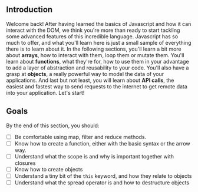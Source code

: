 ## Introduction

Welcome back! After having learned the basics of Javascript and how it can interact with the DOM, we think you're more than ready to start tackling some advanced features of this incredible language. Javascript has so much to offer, and what you'll learn here is just a small sample of everything there is to learn about it. In the following sections, you'll learn a bit more about **arrays**, how to interact with them, loop them or mutate them. You'll learn about **functions**, what they're for, how to use them in your advantage to add a layer of abstraction and reusability to your code. You'll also have a grasp at **objects**, a really powerful way to model the data of your applications. And last but not least, you will learn about **API calls**, the easiest and fastest way to send requests to the internet to get remote data into your application. Let's start!

## Goals

By the end of this section, you should:

- [ ]  Be comfortable using map, filter and reduce methods.
- [ ]  Know how to create a function, either with the basic syntax or the arrow way.
- [ ]  Understand what the scope is and why is important together with closures
- [ ]  Know how to create objects
- [ ]  Understand a tiny bit of the `this` keyword, and how they relate to objects
- [ ]  Understand what the spread operator is and how to destructure objects